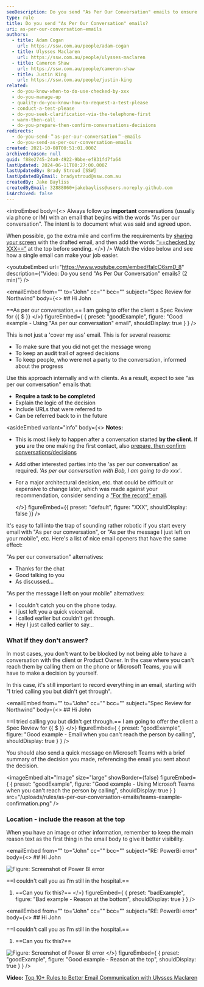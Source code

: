 ```yaml
---
seoDescription: Do you send "As Per Our Conversation" emails to ensure important conversations are documented and decisions are confirmed?
type: rule
title: Do you send "As Per Our Conversation" emails?
uri: as-per-our-conversation-emails
authors:
  - title: Adam Cogan
    url: https://ssw.com.au/people/adam-cogan
  - title: Ulysses Maclaren
    url: https://ssw.com.au/people/ulysses-maclaren
  - title: Cameron Shaw
    url: https://ssw.com.au/people/cameron-shaw
  - title: Justin King
    url: https://ssw.com.au/people/justin-king
related:
  - do-you-know-when-to-do-use-checked-by-xxx
  - do-you-manage-up
  - quality-do-you-know-how-to-request-a-test-please
  - conduct-a-test-please
  - do-you-seek-clarification-via-the-telephone-first
  - warn-then-call
  - do-you-prepare-then-confirm-conversations-decisions
redirects:
  - do-you-send-＂as-per-our-conversation＂-emails
  - do-you-send-as-per-our-conversation-emails
created: 2021-10-08T00:51:01.000Z
archivedreason: null
guid: f88e2745-24a0-4922-9bbe-ef831fd7fa64
lastUpdated: 2024-06-11T00:27:00.000Z
lastUpdatedBy: Brady Stroud [SSW]
lastUpdatedByEmail: bradystroud@ssw.com.au
createdBy: Jake Bayliss
createdByEmail: 32888060+jakebayliss@users.noreply.github.com
isArchived: false
---
```


<introEmbed
  body={<>
Always follow up **important** conversations (usually via phone or IM) with an email that begins with the words "As per our conversation". The intent is to document what was said and agreed upon.

When possible, go the extra mile and confirm the requirements by [sharing your screen](/do-you-share-screens-when-working-remotely) with the drafted email, and then add the words [“==checked by XXX==”](/checked-by-xxx) at the top before sending.
  </>}
/>
Watch the video below and see how a single email can make your job easier.

<youtubeEmbed url="https://www.youtube.com/embed/falcO6smD_8" description={"Video: Do you send \"As Per Our Conversation\" emails? (2 min)"} />

<emailEmbed
  from=""
  to="John"
  cc=""
  bcc=""
  subject="Spec Review for Northwind"
  body={<>
    ## Hi John

==As per our conversation,== I am going to offer the client a Spec Review for &#123;&#123; $ &#125;&#125;
  </>}
  figureEmbed={ {
    preset: "goodExample",
    figure: "Good example - Using \"As per our conversation\" email",
    shouldDisplay: true
  } }
/>

This is not just a 'cover my ass' email. This is for several reasons:

* To make sure that you did not get the message wrong
* To keep an audit trail of agreed decisions
* To keep people, who were not a party to the conversation, informed about the progress

Use this approach internally and with clients. As a result, expect to see "as per our conversation" emails that:

* **Require a task to be completed**
* Explain the logic of the decision
* Include URLs that were referred to
* Can be referred back to in the future

<asideEmbed
  variant="info"
  body={<>
    **Notes:**

* This is most likely to happen after a conversation started **by the client**. If **you** are the one making the first contact, also [prepare, then confirm conversations/decisions](/do-you-prepare-then-confirm-conversations-decisions)
* Add other interested parties into the 'as per our conversation' as required. _'As per our conversation with Bob, I am going to do xxx'_.
* For a major architectural decision, etc. that could be difficult or expensive to change later, which was made against your recommendation, consider sending a ["For the record" email](/do-you-send-a-for-the-record-email-when-you-disagree).

  </>}
  figureEmbed={{
    preset: "default",
    figure: "XXX",
    shouldDisplay: false
  }}
/>

It's easy to fall into the trap of sounding rather robotic if you start every email with "As per our conversation", or "As per the message I just left on your mobile", etc. Here's a list of nice email openers that have the same effect:

"As per our conversation" alternatives:

* Thanks for the chat
* Good talking to you
* As discussed...

"As per the message I left on your mobile" alternatives:

* I couldn't catch you on the phone today.
* I just left you a quick voicemail.
* I called earlier but couldn't get through.
* Hey I just called earlier to say...

### What if they don't answer?

In most cases, you don't want to be blocked by not being able to have a conversation with the client or Product Owner. In the case where you can't reach them by calling them on the phone or Microsoft Teams, you will have to make a decision by yourself.

In this case, it's still important to record everything in an email, starting with "I tried calling you but didn't get through".

<emailEmbed
  from=""
  to="John"
  cc=""
  bcc=""
  subject="Spec Review for Northwind"
  body={<>
    ## Hi John

==I tried calling you but didn't get through.== I am going to offer the client a Spec Review for &#123;&#123; $ &#125;&#125;
  </>}
  figureEmbed={ {
    preset: "goodExample",
    figure: "Good example - Email when you can't reach the person by calling",
    shouldDisplay: true
  } }
/>

You should also send a quick message on Microsoft Teams with a brief summary of the decision you made, referencing the email you sent about the decision.

<imageEmbed
  alt="Image"
  size="large"
  showBorder={false}
  figureEmbed={ {
    preset: "goodExample",
    figure: "Good example - Using Microsoft Teams when you can't reach the person by calling",
    shouldDisplay: true
  } }
  src="/uploads/rules/as-per-our-conversation-emails/teams-example-confirmation.png"
/>

### Location - include the reason at the top

When you have an image or other information, remember to keep the main reason text as the first thing in the email body to give it better visibility.

<emailEmbed
  from=""
  to="John"
  cc=""
  bcc=""
  subject="RE: PowerBi error"
  body={<>
    ## Hi John

![Figure: Screenshot of Power BI error](/uploads/rules/as-per-our-conversation-emails/powerbi-error.png)

==I couldn't call you as I’m still in the hospital.==

1. ==Can you fix this?==
  </>}
  figureEmbed={ {
    preset: "badExample",
    figure: "Bad example - Reason at the bottom",
    shouldDisplay: true
  } }
/>

<emailEmbed
  from=""
  to="John"
  cc=""
  bcc=""
  subject="RE: PowerBi error"
  body={<>
    ## Hi John

==I couldn't call you as I’m still in the hospital.==

1. ==Can you fix this?==

![Figure: Screenshot of Power BI error](/uploads/rules/as-per-our-conversation-emails/powerbi-error.png)
  </>}
  figureEmbed={ {
    preset: "goodExample",
    figure: "Good example - Reason at the top",
    shouldDisplay: true
  } }
/>

**Video:** [Top 10+ Rules to Better Email Communication with Ulysses Maclaren](https://www.youtube.com/watch?v=LAqRokqq4jI)

